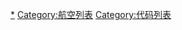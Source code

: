 {{Catnav|頁面分類|社会|人类社会|交通|航空}}
{{Catnav|頁面分類|列表|代码列表}}
{{Catnav|頁面分類|人类社会|科技|航空航天|航空}}
{{Catnav|頁面分類|人类社会|科技|工程技术|航空}}
{{Catnav|頁面分類|人类社会|科技|交通|航空}}
{{Catnav|頁面分類|人类社会|交通|航空}}

[[Category:航空代码|*]]
[[Category:航空列表|Category:航空列表]]
[[Category:代码列表|Category:代码列表]]